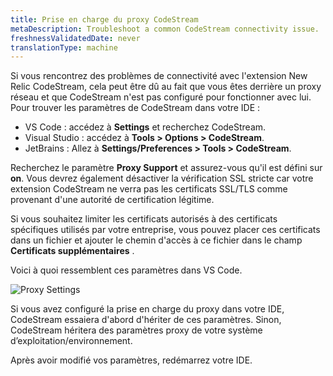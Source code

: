 ```yaml
---
title: Prise en charge du proxy CodeStream
metaDescription: Troubleshoot a common CodeStream connectivity issue.
freshnessValidatedDate: never
translationType: machine
---
```


Si vous rencontrez des problèmes de connectivité avec l&apos;extension New Relic CodeStream, cela peut être dû au fait que vous êtes derrière un proxy réseau et que CodeStream n&apos;est pas configuré pour fonctionner avec lui. Pour trouver les paramètres de CodeStream dans votre IDE :

* VS Code : accédez à <DNT>**Settings**</DNT> et recherchez CodeStream.
* Visual Studio : accédez à <DNT>**Tools &gt; Options &gt; CodeStream**</DNT>.
* JetBrains : Allez à <DNT>**Settings/Preferences &gt; Tools &gt; CodeStream**</DNT>.

Recherchez le paramètre <DNT>**Proxy Support**</DNT> et assurez-vous qu&apos;il est défini sur <DNT>**on**</DNT>. Vous devrez également désactiver la vérification SSL stricte car votre extension CodeStream ne verra pas les certificats SSL/TLS comme provenant d&apos;une autorité de certification légitime.

Si vous souhaitez limiter les certificats autorisés à des certificats spécifiques utilisés par votre entreprise, vous pouvez placer ces certificats dans un fichier et ajouter le chemin d&apos;accès à ce fichier dans le champ **Certificats supplémentaires** .

Voici à quoi ressemblent ces paramètres dans VS Code.

<img alt="Proxy Settings" src="/images/codestream_screenshot-crop_vscode-proxy-settings.webp" />

Si vous avez configuré la prise en charge du proxy dans votre IDE, CodeStream essaiera d&apos;abord d&apos;hériter de ces paramètres. Sinon, CodeStream héritera des paramètres proxy de votre système d’exploitation/environnement.

Après avoir modifié vos paramètres, redémarrez votre IDE.